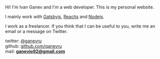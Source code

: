 
<Banner />

Hi! I'm Ivan Ganev and I'm a web developer. This is my personal website.

I mainly work with [Gatsbyjs](https://www.gatsbyjs.org/), [Reactjs](https://reactjs.org/) and [Nodejs](https://nodejs.org).

I work as a freelancer. If you think that I can be useful to you, write me an email or a message on Twitter.

twitter: [@ganevru](https://twitter.com/Ganevru)  
github: [github.com/ganevru](https://github.com/Ganevru)  
mail: **ganevio92@gmail.com**

<FeedSearch />
<Tags />
<FeedItems />
